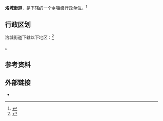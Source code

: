{{中国乡级行政区|37/07/83/005/000|领导职位=街道办主任|领导名称=韩剑|领导职位2=党工委书记|领导名称2=董永亮|邮政编码=262705{{small|（原洛城镇辖区）}}<br />262704{{small|（原寒桥镇辖区）}}<br />262734{{small|（原留吕镇辖区）}}|电话区号=536|景观照片文件名 = Luocheng Central Preschool (2004-2019).jpg
|景观照片大小   = 250px
|景观照片描述   = 洛城街道党工委、办事处设在洛城中心幼儿园原址的临时办公场所
|政府驻地 = 寿光市洛城街道文远路221号}}

'''洛城街道'''，是{{PRC admin/fullname|37/07/83/005/000|3}}下辖的一个[[乡镇|乡镇]]级行政单位。<ref>{{PRC admin/ref sgc|{{PRC admin/parent|37/07/83/005/000}}}}</ref>

== 行政区划 ==

洛城街道下辖以下地区：<ref>{{PRC admin/ref sgc|37/07/83/005/000}}</ref>

{{PRC admin/children|37/07/83/005/000}}。

== 参考资料 ==

{{reflist}}

== 外部链接 ==
* {{Official website}}

{{行政区划小作品}}
{{PRC admin/navcat|37/07/83/005/000}}